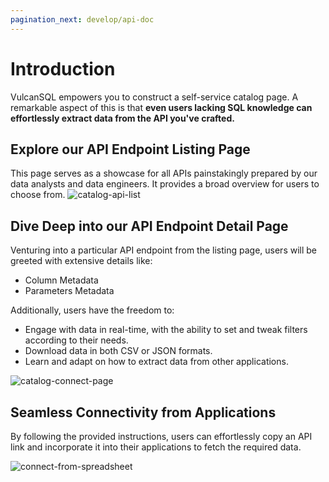 ```yaml
---
pagination_next: develop/api-doc
---
```


# Introduction

VulcanSQL empowers you to construct a self-service catalog page. A remarkable aspect of this is that **even users lacking SQL knowledge can effortlessly extract data from the API you've crafted.**

## Explore our API Endpoint Listing Page
This page serves as a showcase for all APIs painstakingly prepared by our data analysts and data engineers. It provides a broad overview for users to choose from.
![catalog-api-list](./img/catalog-api-list.png)


## Dive Deep into our API Endpoint Detail Page
Venturing into a particular API endpoint from the listing page, users will be greeted with extensive details like:
* Column Metadata
* Parameters Metadata


Additionally, users have the freedom to:
* Engage with data in real-time, with the ability to set and tweak filters according to their needs.
* Download data in both CSV or JSON formats.
* Learn and adapt on how to extract data from other applications.

![catalog-connect-page](./img/catalog-connect-page.png)

## Seamless Connectivity from Applications
By following the provided instructions, users can effortlessly copy an API link and incorporate it into their applications to fetch the required data.

![connect-from-spreadsheet](./img/connect-from-spreadsheet.png)
